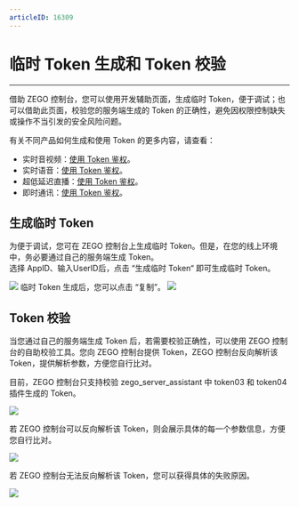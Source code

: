 ```yaml
---
articleID: 16309
---
```

# 临时 Token 生成和 Token 校验

- - -

借助 ZEGO 控制台，您可以使用开发辅助页面，生成临时 Token，便于调试；也可以借助此页面，校验您的服务端生成的 Token 的正确性，避免因权限控制缺失或操作不当引发的安全风险问题。

<Note title="说明">


有关不同产品如何生成和使用 Token 的更多内容，请查看：   
    
- 实时音视频：[使用 Token 鉴权](/real-time-video-android-java/communication-capability/general-reference)。
- 实时语音：[使用 Token 鉴权](https://doc-zh.zego.im/article/14046)。
- 超低延迟直播：[使用 Token 鉴权](https://doc-zh.zego.im/article/14756)。
- 即时通讯：[使用 Token 鉴权](https://doc-zh.zego.im/article/11611)。

</Note>



## 生成临时 Token
为便于调试，您可在 ZEGO 控制台上生成临时 Token。但是，在您的线上环境中，务必要通过自己的服务端生成 Token。    
选择 AppID、输入UserID后，点击 “生成临时 Token“ 即可生成临时 Token。   
<Frame width="512" height="auto" caption=""><img src="https://storage.zego.im/sdk-doc/Pics/Consle/10091.png" /></Frame>    
临时 Token 生成后，您可以点击 “复制”。     
<Frame width="512" height="auto" caption=""><img src="https://storage.zego.im/sdk-doc/Pics/Consle/10092.png" /></Frame>

## Token 校验
当您通过自己的服务端生成 Token 后，若需要校验正确性，可以使用 ZEGO 控制台的自助校验工具。您向 ZEGO 控制台提供 Token，ZEGO 控制台反向解析该 Token，提供解析参数，方便您自行比对。

<Warning title="注意">



目前，ZEGO 控制台只支持校验 zego_server_assistant 中 token03 和 token04 插件生成的 Token。

</Warning>



<Frame width="512" height="auto" caption=""><img src="https://storage.zego.im/sdk-doc/Pics/Consle/10093.png" /></Frame>

若 ZEGO 控制台可以反向解析该 Token，则会展示具体的每一个参数信息，方便您自行比对。
<Frame width="512" height="auto" caption=""><img src="https://storage.zego.im/sdk-doc/Pics/Consle/10094.png" /></Frame>

若 ZEGO 控制台无法反向解析该 Token，您可以获得具体的失败原因。
<Frame width="512" height="auto" caption=""><img src="https://storage.zego.im/sdk-doc/Pics/Consle/10095.png" /></Frame>
